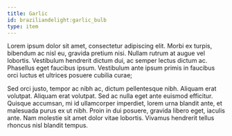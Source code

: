 ```yaml
---
title: Garlic
id: braziliandelight:garlic_bulb
type: item
---
```


Lorem ipsum dolor sit amet, consectetur adipiscing elit. Morbi ex turpis, bibendum ac nisl eu, gravida pretium nisi.
Nullam rutrum at augue vel lobortis. Vestibulum hendrerit dictum dui, ac semper lectus dictum ac. Phasellus eget
faucibus ipsum. Vestibulum ante ipsum primis in faucibus orci luctus et ultrices posuere cubilia curae;

Sed orci justo, tempor ac nibh ac, dictum pellentesque nibh. Aliquam erat volutpat. Aliquam erat volutpat.
Sed ac nulla eget ante euismod efficitur. Quisque accumsan, mi id ullamcorper imperdiet, lorem urna blandit ante, et
malesuada purus ex ut nibh. Proin in dui posuere, gravida libero eget, iaculis ante. Nam molestie sit amet dolor
vitae lobortis. Vivamus hendrerit tellus rhoncus nisl blandit tempus.